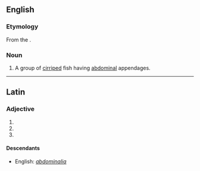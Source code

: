 ==English==

===Etymology===
From the {{etyl|la|en}}.

===Noun===
{{en-noun|-}}

# {{context|zoology|lang=en}} A group of [[cirriped]] fish having [[abdominal]] appendages.

----

==Latin==

===Adjective===
{{la-adj-form|abdominalia}}

# {{inflection of|abdominalis|abdominalis|nom|n|p|lang=la}}
# {{inflection of|abdominalis|abdominalis|acc|n|p|lang=la}}
# {{inflection of|abdominalis|abdominalis|voc|n|p|lang=la}}

====Descendants====
* English: ''[[abdominalia#English|abdominalia]]''